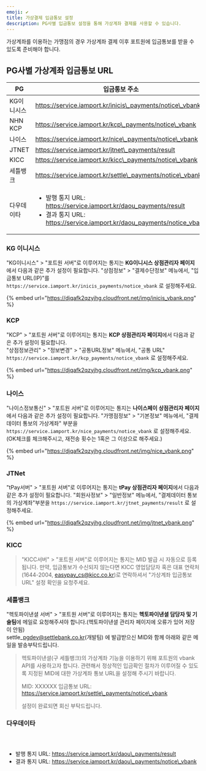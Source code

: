 ```yaml
---
emoji: ✔
title: 가상결제 입금통보 설정
description: PG사별 입금통보 설정을 통해 가상계좌 결제를 사용할 수 있습니다.
---
```





가상계좌를 이용하는 가맹점의 경우 가상계좌 결제 이후 포트원에 입금통보를 받을 수 있도록 준비해야 합니다.

## PG사별 가상계좌 입금통보 URL

| PG      | 입금통보 주소                                                                                                                                               |
| ------- | ----------------------------------------------------------------------------------------------------------------------------------------------------- |
| KG이니시스  | https://service.iamport.kr/inicis\_payments/notice\_vbank                                                                                             |
| NHN KCP | https://service.iamport.kr/kcp\_payments/notice\_vbank                                                                                                |
| 나이스     | https://service.iamport.kr/nice\_payments/notice\_vbank                                                                                               |
| JTNET   | https://service.iamport.kr/jtnet\_payments/result                                                                                                     |
| KICC    | https://service.iamport.kr/kicc\_payments/notice\_vbank                                                                                               |
| 세틀뱅크    | https://service.iamport.kr/settle\_payments/notice\_vbank                                                                                             |
| 다우데이타   | <ul><li>발행 통지 URL: https://service.iamport.kr/daou_payments/result</li><li>결과 통지 URL: https://service.iamport.kr/daou_payments/notice_vbank</li></ul> |

### KG 이니시스

"KG이니시스" > "포트원 서버"로 이루어지는 통지는 **KG이니시스 상점관리자 페이지**에서 다음과 같은 추가 설정이 필요합니다. "상점정보" > "결제수단정보" 메뉴에서, "입금통보 URL(IP)"를 `https://service.iamport.kr/inicis_payments/notice_vbank` 로 설정해주세요.

{% embed url="https://djqafk2qzyjhg.cloudfront.net/img/inicis_vbank.png" %}

### KCP

"KCP" > "포트원 서버"로 이루어지는 통지는 **KCP 상점관리자 페이지**에서 다음과 같은 추가 설정이 필요합니다.\
"상점정보관리" > "정보변경" > "공통URL정보" 메뉴에서, "공통 URL" `https://service.iamport.kr/kcp_payments/notice_vbank` 로 설정해주세요.

{% embed url="https://djqafk2qzyjhg.cloudfront.net/img/kcp_vbank.png" %}

### 나이스

"나이스정보통신" > "포트원 서버"로 이루어지는 통지는 **나이스페이 상점관리자 페이지**에서 다음과 같은 추가 설정이 필요합니다. "가맹점정보" > "기본정보" 메뉴에서, "결제데이터 통보의 가상계좌" 부분을 `https://service.iamport.kr/nice_payments/notice_vbank` 로 설정해주세요. (OK체크를 체크해주시고, 재전송 횟수는 1혹은 그 이상으로 해주세요.)

{% embed url="https://djqafk2qzyjhg.cloudfront.net/img/nice_vbank.png" %}

### JTNet

"tPay서버" > "포트원 서버"로 이루어지는 통지는 **tPay 상점관리자 페이지**에서 다음과 같은 추가 설정이 필요합니다. "회원사정보" > "일반정보" 메뉴에서, "결제데이터 통보의 가상계좌"부분을 `https://service.iamport.kr/jtnet_payments/result` 로 설정해주세요.

{% embed url="https://djqafk2qzyjhg.cloudfront.net/img/jtnet_vbank.png" %}

### KICC

> "KICC서버" > "포트원 서버"로 이루어지는 통지는 MID 발급 시 자동으로 등록됩니다. 만약, 입금통보가 수신되지 않는다면 KICC 영업담당자 혹은 대표 연락처(1644-2004, [easypay\_cs@kicc.co.kr](mailto:easypay\_cs@kicc.co.kr))로 연락하셔서 "가상계좌 입금통보 URL" 설정 확인을 요청주세요.



### 세틀뱅크

"헥토파이낸셜 서버" > "포트원 서버"로 이루어지는 통지는 **헥토파이낸셜 담당자 및 기술팀**에 메일로 요청해주셔야 합니다.(헥토파이낸셜 관리자 페이지에 오류가 있어 저장이 안됨)\
settle\_pgdev@settlebank.co.kr(개발팀) 에 발급받으신 MID와 함께 아래와 같은 메일을 발송부탁드립니다.

> 헥토파이낸셜(구 세틀뱅크)의 가상계좌 기능을 이용하기 위해 포트원의 vbank API를 사용하고자 합니다. 관련해서 정상적인 입금확인 절차가 이루어질 수 있도록 지정된 MID에 대한 가상계좌 통보 URL을 설정해 주시기 바랍니다.
>
> MID: XXXXXX 입금통보 URL: https://service.iamport.kr/settle\_payments/notice\_vbank
>
> 설정이 완료되면 회신 부탁드립니다.

### 다우데이타

<figure><img src="/gitbook-assets/ko/image (184) (1).png" alt=""/><figcaption></figcaption></figure>

<figure><img src="/gitbook-assets/ko/image (188) (1).png" alt=""/><figcaption></figcaption></figure>

<figure><img src="/gitbook-assets/ko/image (178) (1).png" alt=""/><figcaption></figcaption></figure>

* 발행 통지 URL: https://service.iamport.kr/daou\_payments/result
* 결과 통지 URL: https://service.iamport.kr/daou\_payments/notice\_vbank

